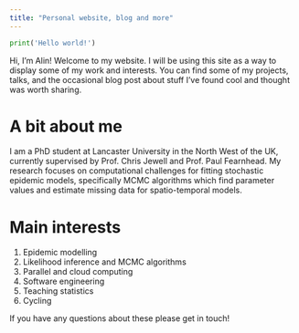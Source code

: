```yaml
---
title: "Personal website, blog and more"
---
```


```python
print('Hello world!')
```

Hi, I’m Alin! Welcome to my website. I will be using this site as a way to display some of my work and interests. You can find some of my projects, talks, and the occasional blog post about stuff I’ve found cool and thought was worth sharing.

# A bit about me

I am a PhD student at Lancaster University in the North West of the UK, currently supervised by Prof. Chris Jewell and Prof. Paul Fearnhead. My research focuses on computational challenges for fitting stochastic epidemic models, specifically MCMC algorithms which find parameter values and estimate missing data for spatio-temporal models.

# Main interests 

1. Epidemic modelling
2. Likelihood inference and MCMC algorithms
3. Parallel and cloud computing
4. Software engineering
5. Teaching statistics
6. Cycling

If you have any questions about these please get in touch! 